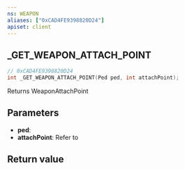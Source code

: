 ```yaml
---
ns: WEAPON
aliases: ["0xCAD4FE9398820D24"]
apiset: client
---
```

## _GET_WEAPON_ATTACH_POINT

```c
// 0xCAD4FE9398820D24
int _GET_WEAPON_ATTACH_POINT(Ped ped, int attachPoint);
```

Returns WeaponAttachPoint

## Parameters
* **ped**:
* **attachPoint**: Refer to <EmbeddedEnum name="eWeaponAttachPoint" />

## Return value
